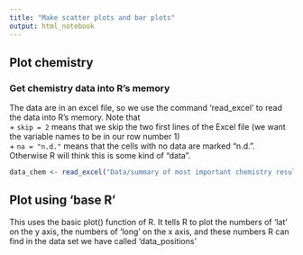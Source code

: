 ```yaml
---
title: "Make scatter plots and bar plots"
output: html_notebook
---
```


## Plot chemistry

### Get chemistry data into R's memory
The data are in an excel file, so we use the command 'read_excel' to read the data into R's memory.  Note that  
 + `skip = 2` means that we skip the two first lines of the Excel file (we want the variable names to be in our row number 1)  
 + `na = "n.d."` means that the cells with no data are marked "n.d.". Otherwise R will think this is some kind of "data". 
```r
data_chem <- read_excel("Data/summary of most important chemistry results.xlsx", skip = 2, na = c("","n.d."))
```

## Plot using 'base R'
This uses the basic plot() function of R. It tells R to plot the numbers of 'lat' on the y axis, the numbers of 'long' on the x axis, and these numbers R can find in the data set we have called 'data_positions' 
```r

```
